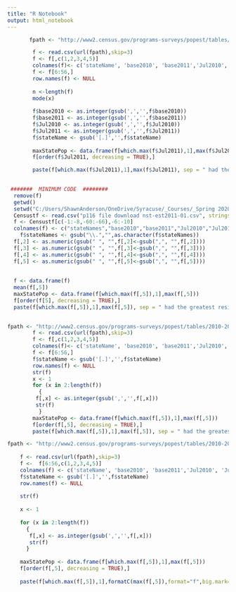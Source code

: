 ```yaml
---
title: "R Notebook"
output: html_notebook
---
```


```r
       fpath <- "http://www2.census.gov/programs-surveys/popest/tables/2010-2011/state/totals/nst-est2011-01.csv"

        f <- read.csv(url(fpath),skip=3)
        f <- f[,c(1,2,3,4,5)]
        colnames(f)<- c('stateName', 'base2010', 'base2011','Jul2010', 'Jul2011')
        f <- f[6:56,]
        row.names(f) <- NULL
        
        n <-length(f)
        mode(x)
        
        f$base2010 <- as.integer(gsub(',','',f$base2010))
        f$base2011 <- as.integer(gsub(',','',f$base2011))
        f$Jul2010 <- as.integer(gsub(',','',f$Jul2010))
        f$Jul2011 <- as.integer(gsub(',','',f$Jul2011))
        f$stateName <- gsub('[.]','',f$stateName)
       
        maxStatePop <- data.frame(f[which.max(f$Jul2011),1],max(f$Jul2011))
        f[order(f$Jul2011, decreasing = TRUE),]

        paste(f[which.max(f$Jul2011),1],max(f$Jul2011), sep = " had the greatest residents in July 2011, totaling ")
        
```



```r
 #######  MINIMUM CODE  ########
  remove(f)
  getwd()
  setwd("C:/Users/ShawnAnderson/OneDrive/Syracuse/_Courses/_Spring 2020/IST687 Applied Data Science/Wk3")
  Censustf <- read.csv("p116 file download nst-est2011-01.csv", stringsAsFactors = FALSE)
  f <- Censustf[c(-1:-8,-60:-66),-6:-10]
  colnames(f) <- c("stateNames","base2010","base2011","Jul2010","Jul2011")
    f$stateNames <- gsub("\\.","",as.character(f$stateNames))
  f[,2] <- as.numeric(gsub(" ", "",f[,2]<-gsub(",", "",f[,2])))
  f[,3] <- as.numeric(gsub(" ", "",f[,3]<-gsub(",", "",f[,3])))
  f[,4] <- as.numeric(gsub(" ", "",f[,4]<-gsub(",", "",f[,4])))
  f[,5] <- as.numeric(gsub(" ", "",f[,5]<-gsub(",", "",f[,5])))
  
  
  f <- data.frame(f)
  mean(f[,5])
  maxStatePop <- data.frame(f[which.max(f[,5]),1],max(f[,5]))
  f[order(f[5], decreasing = TRUE),]
  paste(f[which.max(f[,5]),1],max(f[,5]), sep = " had the greatest residents in July 2011, totaling ")
  
```

```r
fpath <- "http://www2.census.gov/programs-surveys/popest/tables/2010-2011/state/totals/nst-est2011-01.csv"
        f <- read.csv(url(fpath),skip=3)
        f <- f[,c(1,2,3,4,5)]
        colnames(f)<- c('stateName', 'base2010', 'base2011','Jul2010', 'Jul2011')
        f <- f[6:56,]
        f$stateName <- gsub('[.]','',f$stateName)
        row.names(f) <- NULL
        str(f)
        x <- 1
        for (x in 2:length(f))
          {
         f[,x] <- as.integer(gsub(',','',f[,x]))
         str(f)
          }
        maxStatePop <- data.frame(f[which.max(f[,5]),1],max(f[,5]))
        f[order(f[,5], decreasing = TRUE),]
        paste(f[which.max(f[,5]),1],max(f[,5]), sep = " had the greatest residents in July 2011, totaling ")
```

```r
fpath <- "http://www2.census.gov/programs-surveys/popest/tables/2010-2011/state/totals/nst-est2011-01.csv"
    
    f <- read.csv(url(fpath),skip=3)
    f <-  f[6:56,c(1,2,3,4,5)]
    colnames(f) <- c('stateName', 'base2010', 'base2011','Jul2010', 'Jul2011')
    f$stateName <- gsub('[.]','',f$stateName)
    row.names(f) <- NULL
    
    str(f)
    
    x <- 1
    
    for (x in 2:length(f))
      {
       f[,x] <- as.integer(gsub(',','',f[,x]))
       str(f)
      }
    
    maxStatePop <- data.frame(f[which.max(f[,5]),1],max(f[,5]))
    f[order(f[,5], decreasing = TRUE),]
    
    paste(f[which.max(f[,5]),1],formatC(max(f[,5]),format="f",big.mark=",",digits = 0), sep = " had the greatest residents in July 2011, totaling ")
```
